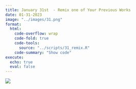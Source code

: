 ```yaml
---
title: January 31st  - Remix one of Your Previous Works
date: 01-31-2023
image: "../images/31.png"
format:
  html:
    code-overflow: wrap
    code-fold: true
    code-tools:
      source: "../scripts/31_remix.R"
    code-summary: "Show code"
execute:
  echo: true
  eval: false
---
```


![](/images/31.png){fig-alt="An updated image of an old piece by Meghan Harris called mountains. A landscape of a textured night sky with stars in the background, multiple polygon-shaped mountain ranges, and detailed trees in varying shades of green in the foreground" fig-align="center"}


```r

```
